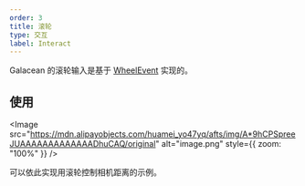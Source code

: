 ```yaml
---
order: 3
title: 滚轮
type: 交互
label: Interact
---
```


Galacean 的滚轮输入是基于 [WheelEvent](https://www.w3.org/TR/uievents/#interface-wheelevent) 实现的。

## 使用

<Image src="https://mdn.alipayobjects.com/huamei_yo47yq/afts/img/A*9hCPSpreeJUAAAAAAAAAAAAADhuCAQ/original" alt="image.png" style={{ zoom: "100%" }} />

可以依此实现用滚轮控制相机距离的示例。

<playground src="input-wheel.ts"></playground>
